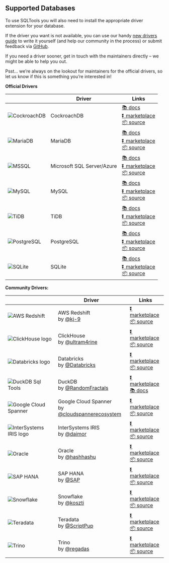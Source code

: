 ## Supported Databases

To use SQLTools you will also need to install the appropriate driver extension for your database.

If the driver you want is not available, you can use our handy [new drivers guide](https://vscode-sqltools.mteixeira.dev/en/contributing/support-new-drivers/) to write it yourself (and help our community in the process) or submit feedback via [GitHub](https://github.com/mtxr/vscode-sqltools/issues).

If you need a driver sooner, get in touch with the maintainers directly – we might be able to help you out.

Psst… we’re always on the lookout for maintainers for the official drivers, so let us know if this is something you’re interested in!

**Official Drivers**

|                                                                                                                              | Driver                     | Links                                                                                                                                                                                                                                                 |
| ---------------------------------------------------------------------------------------------------------------------------- | -------------------------- | ----------------------------------------------------------------------------------------------------------------------------------------------------------------------------------------------------------------------------------------------------- |
| ![CockroachDB](https://raw.githubusercontent.com/mtxr/vscode-sqltools/master/packages/driver.pg/icons/cockroach/default.png) | CockroachDB                | [📚 docs](/en/drivers/cockroach-db) <br/> [⏬ marketplace](https://marketplace.visualstudio.com/items?itemName=mtxr.sqltools-driver-pg) <br/> [📦 source](https://github.com/mtxr/vscode-sqltools/tree/master/packages/driver.pg)                     |
| ![MariaDB](https://raw.githubusercontent.com/mtxr/vscode-sqltools/master/packages/driver.mysql/icons/mariadb/default.png)    | MariaDB                    | [📚 docs](/en/drivers/maria-db) <br/> [⏬ marketplace](https://marketplace.visualstudio.com/items?itemName=mtxr.sqltools-driver-mysql) <br/> [📦 source](https://github.com/mtxr/vscode-sqltools/tree/master/packages/driver.mysql)                   |
| ![MSSQL](https://raw.githubusercontent.com/mtxr/vscode-sqltools/master/packages/driver.mssql/icons/default.png)              | Microsoft SQL Server/Azure | [📚 docs](/en/drivers/microsoft-sql-server-azure) <br/> [⏬ marketplace](https://marketplace.visualstudio.com/items?itemName=mtxr.sqltools-driver-mssql) <br/> [📦 source](https://github.com/mtxr/vscode-sqltools/tree/master/packages/driver.mssql) |
| ![MySQL](https://raw.githubusercontent.com/mtxr/vscode-sqltools/master/packages/driver.mysql/icons/default.png)              | MySQL                      | [📚 docs](/en/drivers/my-sql) <br/> [⏬ marketplace](https://marketplace.visualstudio.com/items?itemName=mtxr.sqltools-driver-mysql) <br/> [📦 source](https://github.com/mtxr/vscode-sqltools/tree/master/packages/driver.mysql)                     |
| ![TiDB](https://raw.githubusercontent.com/mtxr/vscode-sqltools/master/packages/driver.mysql/icons/tidb/default.png)          | TiDB                       | [📚 docs](/en/drivers/ti-db) <br/> [⏬ marketplace](https://marketplace.visualstudio.com/items?itemName=mtxr.sqltools-driver-mysql) <br/> [📦 source](https://github.com/mtxr/vscode-sqltools/tree/master/packages/driver.mysql)                      |
| ![PostgreSQL](https://raw.githubusercontent.com/mtxr/vscode-sqltools/master/packages/driver.pg/icons/pg/default.png)         | PostgreSQL                 | [📚 docs](/en/drivers/postgre-sql) <br/> [⏬ marketplace](https://marketplace.visualstudio.com/items?itemName=mtxr.sqltools-driver-pg) <br/> [📦 source](https://github.com/mtxr/vscode-sqltools/tree/master/packages/driver.pg)                      |
| ![SQLite](https://raw.githubusercontent.com/mtxr/vscode-sqltools/master/packages/driver.sqlite/icons/default.png)            | SQLite                     | [📚 docs](/en/drivers/sq-lite) <br/> [⏬ marketplace](https://marketplace.visualstudio.com/items?itemName=mtxr.sqltools-driver-sqlite) <br/> [📦 source](https://github.com/mtxr/vscode-sqltools/tree/master/packages/driver.sqlite)                  |

**Community Drivers:**

|                                                                                                                                           | Driver                                                                                            | Links                                                                                                                                                                                                                      |
| ----------------------------------------------------------------------------------------------------------------------------------------- | ------------------------------------------------------------------------------------------------- | -------------------------------------------------------------------------------------------------------------------------------------------------------------------------------------------------------------------------- |
| ![AWS Redshift](https://raw.githubusercontent.com/kj-9/sqltools-redshift-driver/main/icons/default.png)                                   | AWS Redshift <br /> by [@kj-9](https://github.com/kj-9)                                           | [⏬ marketplace](https://marketplace.visualstudio.com/items?itemName=kj.sqltools-driver-redshift) <br/> [📦 source](https://github.com/kj-9/sqltools-redshift-driver)                                                      |
| ![ClickHouse logo](https://raw.githubusercontent.com/ultram4rine/sqltools-clickhouse-driver/master/icons/default.png)                     | ClickHouse <br /> by [@ultram4rine](https://github.com/ultram4rine)                               | [⏬ marketplace](https://marketplace.visualstudio.com/items?itemName=ultram4rine.sqltools-clickhouse-driver) <br/> [📦 source](https://github.com/ultram4rine/sqltools-clickhouse-driver)                                  |
| ![Databricks logo](https://raw.githubusercontent.com/databricks/sqltools-databricks-driver/main/icons/default.png)                        | Databricks <br /> by [@Databricks](https://github.com/databricks)                                 | [⏬ marketplace](https://marketplace.visualstudio.com/items?itemName=databricks.sqltools-databricks-driver) <br/> [📦 source](https://github.com/databricks/sqltools-databricks-driver)                                    |
| ![DuckDB Sql Tools](https://raw.githubusercontent.com/RandomFractals/duckdb-sql-tools/main/docs/images/duckdb.png)                        | DuckDB <br /> by [@RandomFractals](https://github.com/RandomFractals)                             | [⏬ marketplace](https://marketplace.visualstudio.com/items?itemName=RandomFractalsInc.duckdb-sql-tools) <br/> [📚 docs](https://github.com/RandomFractals/duckdb-sql-tools)                                               |
| ![Google Cloud Spanner](https://raw.githubusercontent.com/cloudspannerecosystem/sqltools-cloud-spanner-driver/main/icons/default.png)     | Google Cloud Spanner <br /> by [@cloudspannerecosystem](https://github.com/cloudspannerecosystem) | [⏬ marketplace](https://marketplace.visualstudio.com/items?itemName=google-cloud-spanner-ecosystem.google-cloud-spanner-driver) <br/> [📦 source](https://github.com/cloudspannerecosystem/sqltools-cloud-spanner-driver) |
| ![InterSystems IRIS logo](https://raw.githubusercontent.com/intersystems-community/sqltools-intersystems-driver/master/icons/default.png) | InterSystems IRIS <br /> by [@daimor](https://github.com/daimor)                                  | [⏬ marketplace](https://marketplace.visualstudio.com/items?itemName=intersystems-community.sqltools-intersystems-driver) <br/> [📦 source](https://github.com/intersystems-community/sqltools-intersystems-driver)        |
| ![Oracle](https://raw.githubusercontent.com/hashhashu/sqltools-Oracle-driver/master/icons/default.png)                                    | Oracle <br /> by [@hashhashu](https://github.com/hashhashu)                                       | [⏬ marketplace](https://marketplace.visualstudio.com/items?itemName=hurly.sqltools-oracle-driver) <br/> [📦 source](https://github.com/hashhashu/sqltools-Oracle-driver)                                                  |
| ![SAP HANA](https://raw.githubusercontent.com/SAP/sap-hana-driver-for-sqltools/master/icons/default.png)                                  | SAP HANA <br /> by [@SAP](https://github.com/SAP)                                                 | [⏬ marketplace](https://marketplace.visualstudio.com/items?itemName=SAPOSS.sap-hana-driver-for-sqltools) <br/> [📦 source](https://github.com/SAP/sap-hana-driver-for-sqltools)                                           |
| ![Snowflake](https://raw.githubusercontent.com/koszti/sqltools-snowflake-driver/master/icons/default.png)                                 | Snowflake <br /> by [@koszti](https://github.com/koszti)                                          | [⏬ marketplace](https://marketplace.visualstudio.com/items?itemName=koszti.snowflake-driver-for-sqltools) <br/> [📦 source](https://github.com/koszti/sqltools-snowflake-driver)                                          |
| ![Teradata](https://raw.githubusercontent.com/scriptpup/sqltools-teradata-driver/master/icons/default.png)                                | Teradata <br /> by [@ScriptPup](https://github.com/ScriptPup)                                     | [⏬ marketplace](https://marketplace.visualstudio.com/items?itemName=scriptpup.sqltools-teradata-driver) <br/> [📦 source](https://github.com/ScriptPup/sqltools-teradata-driver)                                          |
| ![Trino](https://raw.githubusercontent.com/regadas/sqltools-trino-driver/master/icons/default.png)                                        | Trino <br /> by [@regadas](https://github.com/regadas)                                            | [⏬ marketplace](https://marketplace.visualstudio.com/items?itemName=regadas.sqltools-trino-driver) <br/> [📦 source](https://github.com/regadas/sqltools-trino-driver)                                                    |
